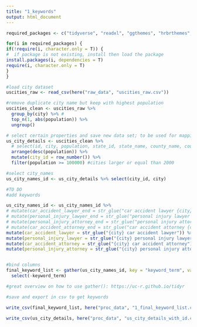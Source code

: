 ```yaml
---
title: "1_keywords"
output: html_document
---
```



```r
required_packages <- c("tidyverse", "readxl", "ggthemes", "hrbrthemes", "extrafont", "plotly", "scales", "stringr", "gganimate", "here", "tidytext", "sentimentr", "scales", "DT", "here", "sm", "mblm", "prettydoc", "reshape2", "treemapify", "glue", "magick", "imager", "fs", "knitr", "DataExplorer", "inspectdf", "rmdformats", "prettydoc", "janitor", "urltools")

for(i in required_packages) { 
if(!require(i, character.only = T)) {
#  if package is not existing, install then load the package
install.packages(i, dependencies = T)
require(i, character.only = T)
}
}
```

```r
#load city dataset
uscities_raw <- read_csv(here("raw_data", "uscities_raw.csv"))

#remove duplicate city name but keep with highest population
uscities_clean <- uscities_raw %>% 
  group_by(city) %>% #
  top_n(1, abs(population)) %>% 
  ungroup() 

# select certain properties and save new data set; to be used for mapping
us_city_details <- uscities_clean %>%
  # select(id, city, population, state_id, state_name, county_name, county_fips, lat, lng) %>% 
  arrange(desc(population)) %>% 
  mutate(city_id = row_number()) %>% 
  filter(population >= 100000) #cities larger or equal than 2000

```

```r
#select city_names 
us_city_names_id <- us_city_details %>% select(city_id, city)

#TO DO
#add keywords

us_city_names_id <- us_city_names_id %>% 
# mutate(car_accident_lawyer_end = str_glue("car accident lawyer {city}")) %>% 
# mutate(personal_injury_lawyer_end = str_glue("personal injury lawyer {city}")) %>% 
# mutate(personal_injury_attorney_end = str_glue("personal injury attorney {city}")) %>% 
# mutate(car_accident_attorney_end = str_glue("car accident attorney {city}")) %>%
mutate(car_accident_lawyer = str_glue("{city} car accident lawyer")) %>% 
mutate(personal_injury_lawyer = str_glue("{city} personal injury lawyer")) %>% 
mutate(car_accident_attorney = str_glue("{city} car accident attorney")) %>%   
mutate(personal_injury_attorney = str_glue("{city} personal injury attorney"))


#bind columns
final_keyword_list <- gather(us_city_names_id, key = "keyword_term", value = "keyword_strings", -city_id, -city) %>% mutate(keyword = str_replace_all(final_keyword_list$keyword_term, "[[:punct:]]", " ")) %>% 
  select(-keyword_term)

#great overview on how to use gather(): https://uc-r.github.io/tidyr                     

```

```r
#save and export in csv to get keywords

write_csv(final_keyword_list, here("proc_data", "1_final_keyword_list.csv"))

write_csv(us_city_details, here("proc_data", "us_city_details_with_id.csv"))

```

